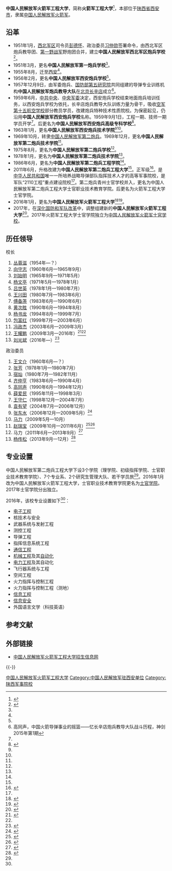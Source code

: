 {{Infobox university
|名称    =中国人民解放军火箭军工程大学
|外文名  =
|图像    =[[File:China_Emblem_PLA.svg|200px]]
|图像说明 =
|校训    = 博学笃志 砺剑图强<ref name="jj"/>
|建校    = 2017年
|闭校    =
|类型    = [[中华人民共和国军事院校列表|军事院校]]
|校长    =
|院长    =
|书记    =
|教师    =
|职工    =
|学生    =
|地址    ={{CHN}}[[陕西省|陕西省]][[西安市|西安市]][[灞桥区|灞桥区]]同心路2号
|校园环境=
|面积    =
|代表色  =
|隶属    = 
|邮编    =
|电话    = http://www.epgc.net/
|网站    =
|标志    =
|脚注    =
}}

'''中国人民解放军火箭军工程大学'''，简称'''火箭军工程大学'''<ref>{{cite web|title=火箭军工程大学网上平台助力教学相长|url=http://www.81.cn/depb/2016-01/14/content_6856530.htm|accessdate=2016-02-02|date=2016-01-14|work=解放军报|publisher=中国军网|archive-date=2016-11-30|archive-url=https://web.archive.org/web/20161130133610/http://www.81.cn/depb/2016-01/14/content_6856530.htm|dead-url=no}}</ref>，本部位于[[陕西省|陕西省]][[西安市|西安市]]，隶属[[中国人民解放军火箭军|中国人民解放军火箭军]]。

== 沿革 ==
* 1951年1月，[[西北军区|西北军区]]司令员[[彭德怀|彭德怀]]、政治委员[[习仲勋|习仲勋]]签署命令，由西北军区炮兵教导团、[[第一野战军|第一野战军]]野炮团合并，建立'''中国人民解放军西北军区炮兵学校'''<ref name="jj">{{Cite web|title=第二炮兵工程大学简介|url=http://www.81.cn/rdzt/2014/0421bkjx/2014-04/22/content_5876009.htm|date=2014-04-22|publisher=中国军网|accessdate=2017-05-27|archive-date=2017-09-19|archive-url=https://web.archive.org/web/20170919182007/http://www.81.cn/rdzt/2014/0421bkjx/2014-04/22/content_5876009.htm|dead-url=no}}</ref>。
* 1951年3月，更名'''中国人民解放军第一炮兵学校'''<ref name=jj/>。
* 1955年8月，迁至[[西安|西安]]<ref name=jj/>。
* 1956年2月，更名'''中国人民解放军西安炮兵学校'''<ref name=jj/>。
* 1957年12月9日，由军委炮兵、[[国防部第五研究院|国防部第五研究院]]共同组建的导弹专业训练机构'''中国人民解放军炮兵教导大队'''在[[北京市|北京]][[长辛店镇|长辛店]]成立<ref>高同声，中国火箭导弹事业的摇篮——忆长辛店炮兵教导大队战斗历程，神剑2015年第1期</ref>。
* 1959年6月，[[中国共产党中央委员会|中共中央]]、[[中央军事委员会|中央军委]]决定，西安炮兵学校结束地面炮兵培训任务，以西安炮兵学校为依托，长辛店炮兵教导大队训练力量为骨干，吸收[[中国人民解放军空军导弹学院|空军第十五航空学校]]部分教员学员，改建炮兵特种技术性质院校。为保密起见，仍沿用'''中国人民解放军西安炮兵学校'''名称。1959年9月1日，工程一期、技师一期学员开学<ref name=jj/>。后更名为'''中国人民解放军西安炮兵高级专科学校'''<ref name="jiemi">{{Cite web|title=军报揭秘中国首座战略导弹高等学府西安炮兵技术学院成立始末|url=http://news.163.com/16/1127/10/C6SF6KC4000187VE.html|date=2016-11-27|publisher=网易|access-date=2017-05-27|archive-url=https://web.archive.org/web/20190123235204/http://news.163.com/16/1127/10/C6SF6KC4000187VE.html|archive-date=2019-01-23|dead-url=yes}}</ref>。
* 1963年1月，更名'''中国人民解放军西安炮兵技术学院'''<ref name=jj/><ref name=jiemi/>。
* 1969年10月，转隶[[中国人民解放军火箭军|中国人民解放军第二炮兵]]。1969年12月，更名'''中国人民解放军第二炮兵技术学院'''<ref name=jj/>。
* 1975年8月，更名为'''中国人民解放军第二炮兵学校'''<ref name=jj/>。
* 1978年1月，更名为'''中国人民解放军第二炮兵技术学院'''<ref name=jj/>。
* 1986年6月，更名为'''中国人民解放军第二炮兵工程学院'''<ref name=jj/>。
* 2011年6月，升格改建为'''中国人民解放军第二炮兵工程大学'''<ref name=jj/>。正军级<ref>{{Cite web|title=陆军18个集团军番号首度公开|url=http://news.sina.com.cn/c/2013-04-17/033926847896.shtml|date=2013-04-17|publisher=新浪|accessdate=2017-05-27|archive-date=2020-11-04|archive-url=https://web.archive.org/web/20201104182649/http://news.sina.com.cn/c/2013-04-17/033926847896.shtml|dead-url=no}}</ref>。是[[中华人民共和国|中华人民共和国]]唯一一所培养战略导弹部队指挥技术人才的高等军事院校，是军队“2110工程”重点建设院校<ref name=jj/>。第二炮兵青州士官学校并入，更名为中国人民解放军第二炮兵工程大学士官职业技术教育学院。后更名为火箭军工程大学士官学院。
* 2016年1月，更名为'''中国人民解放军火箭军工程大学'''<ref>{{Cite web|title=火箭军工程大学有多“火”？你知道吗？|url=http://www.81.cn/depb/2016-01/19/content_6862112.htm|date=2016-01-19|publisher=中国军网|accessdate=2017-05-27|archive-date=2017-04-16|archive-url=https://web.archive.org/web/20170416232705/http://www.81.cn/depb/2016-01/19/content_6862112.htm|dead-url=no}}</ref><ref name="jdrcw">{{Cite web|title=最神秘军校：火箭军工程大学|url=http://www.81rc.mil.cn/recruit/2016-05/23/content_7067915.htm|date=2016-05-23|publisher=军队人才网|accessdate=2017-05-27|archive-date=2018-02-28|archive-url=https://web.archive.org/web/20180228163719/http://www.81rc.mil.cn/recruit/2016-05/23/content_7067915.htm|dead-url=no}}</ref>。
*2017年，在[[深化国防和军队改革|深化国防和军队改革]]中，调整组建新的'''中国人民解放军火箭军工程大学'''<ref>{{Cite web|title=2017年军队招生单位名录发布 军改后院校新名称曝光|url=http://news.ifeng.com/a/20170530/51183107_0.shtml|date=2017-05-30|publisher=凤凰网|accessdate=2017-06-03|archive-date=2018-10-13|archive-url=https://web.archive.org/web/20181013172434/http://news.ifeng.com/a/20170530/51183107_0.shtml|dead-url=no}}</ref>。2017年火箭军工程大学士官学院独立为[[中国人民解放军火箭军士官学校|中国人民解放军火箭军士官学校]]。

==历任领导==
{{col-begin}}
{{col-2}}
;校长
# [[丛蓉滋|丛蓉滋]]（1954年—？）
# [[向守志|向守志]]（1960年6月—1965年9月）
# [[刘始明|刘始明]]（1965年9月—1971年5月）
# [[杨文亭|杨文亭]]（1971年5月—1978年1月）
# [[吕世英|吕世英]]（1978年1月—1980年7月）
# [[王兴田|王兴田]]（1980年7月—1983年6月）
# [[傅备箎|傅备箎]]（1983年6月—1990年6月）
# [[黄次胜|黄次胜]]（1990年6月—1994年8月）
# [[杨书龙|杨书龙]]（1994年8月—1999年7月）
# [[包富红|包富红]]（1999年7月—2003年6月）
# [[冯政杰|冯政杰]]（2003年6月—2009年3月）
# [[王耀鹏|王耀鹏]]（2009年3月—2016年）<ref>{{cite web|title=二炮工程大学清退45名学员，校长：制度若不带电就没威力|url=http://www.thepaper.cn/newsDetail_forward_1384147|publisher=澎湃新闻|date=2015-10-12|accessdate=2016-09-05|archive-date=2020-11-04|archive-url=https://web.archive.org/web/20201104170918/http://www.thepaper.cn/newsDetail_forward_1384147|dead-url=no}}</ref><ref name=wangzhao/>
# [[刘光斌|刘光斌]]（2016年—）<ref>{{cite web|title=火箭军工程大学校长换将：刘光斌接棒王耀鹏|url=http://www.thepaper.cn/newsDetail_forward_1523932|publisher=澎湃新闻|date=2016-09-04|accessdate=2016-09-04|archive-date=2020-11-04|archive-url=https://web.archive.org/web/20201104125431/http://www.thepaper.cn/newsDetail_forward_1523932|dead-url=no}}</ref>

{{col-2}}
;政治委员
# [[王文介|王文介]]（1960年6月—？）
# [[张芳|张芳]]（1978年1月—1980年7月）
# [[宿灿|宿灿]]（1980年7月—1982年11月）
# [[齐仲亨|齐仲亨]]（1983年6月—1990年4月）
# [[高同声|高同声]]（1990年6月—1994年12月）
# [[薛爱民|薛爱民]]（1995年11月—1998年3月）
# [[王守仁|王守仁]]（1998年12月—2004年7月）
# [[袁有望|袁有望]]（2004年7月—2006年12月）
# [[张东水|张东水]]（2006年12月—2009年5月）<ref>{{cite web|title=二炮副政委张东水履新不满14天被查 十八大后仍不收手|url=http://china.caixin.com/2015-03-03/100787229.html|publisher=财新网|date=2015-03-03|accessdate=2016-09-05|archive-date=2020-11-04|archive-url=https://web.archive.org/web/20201104104803/http://china.caixin.com/2015-03-03/100787229.html|dead-url=no}}</ref>
# [[马力_(火箭军)|马力]]（2009年5月—10月）
# [[赵瑞宝|赵瑞宝]]（2009年10月—2011年6月）<ref name=wangzhao>{{Cite web|url=http://news.xinhuanet.com/mil/2009-10/15/content_12239784.htm|title=第二炮兵工程学院领导撰文纪念建院50周年|date=2009-10-15|publisher=新华网}}</ref><ref>{{Cite web|url=http://cpc.people.com.cn/GB/64093/117005/16905118.html|title=迎新春军政座谈会在沈阳举行 王珉等出席|date=2012-01-18|publisher=人民网|accessdate=2017-05-27|archive-date=2012-02-06|archive-url=https://web.archive.org/web/20120206012249/http://cpc.people.com.cn/GB/64093/117005/16905118.html|dead-url=yes}}</ref>
# 马力（2011年6月—2013年9月）<ref>{{cite web|title=李传广升任火箭军副司令员|url=http://china.caixin.com/2016-05-12/100942952.html|publisher=财新网|date=2016-05-12|accessdate=2016-09-05|archive-date=2020-11-04|archive-url=https://web.archive.org/web/20201104204727/http://china.caixin.com/2016-05-12/100942952.html|dead-url=no}}</ref>
# [[杨传松|杨传松]]（2013年9月—12月）<ref>{{cite web|title=程坚少将接替杨传松少将，担任总参军训部政委|url=http://www.thepaper.cn/newsDetail_forward_1346497|publisher=澎湃新闻|accessdate=2016-09-04|archive-date=2020-11-04|archive-url=https://web.archive.org/web/20201104162345/http://www.thepaper.cn/newsDetail_forward_1346497|dead-url=no}}</ref>

{{col-end}}

== 专业设置 ==
中国人民解放军第二炮兵工程大学下设3个学院（理学院、初级指挥学院、士官职业技术教育学院）、7个专业系、2个研究生管理大队、若干学员旅<ref name=jj/>。2016年1月改为中国人民解放军火箭军工程大学，士官职业技术教育学院更名为[[中国人民解放军火箭军工程大学士官学院|士官学院]]。2017年士官学院分出独立。

2016年，该校专业设置如下<ref name=jdrcw/>：
{{Div col}}
*[[电子工程|电子工程]]
*核技术与安全
* 武器系统与发射工程
*测控工程
* 导弹工程
* 指挥信息系统工程
*[[通信工程|通信工程]]
* [[机械工程|机械工程]]及其[[自动化|自动化]]
* [[电力工程|电力工程]]及其自动化
* 飞行器系统与工程
*空间工程
* 火力指挥与控制工程
*火力指挥与控制工程（测地）
* [[信息工程|信息工程]]
* [[信息安全|信息安全]]
*外国语言文学（科技英语）
{{Div col end}}

== 参考文献 ==
{{Reflist|2}}

== 外部链接 ==
* [https://web.archive.org/web/20101113044230/http://www.epgc.net/ 中国人民解放军火箭军工程大学招生信息网]

{{-}}
{{中国人民解放军火箭军}}
{{PLA-college|nocat}}
{{陕西高等院校|nocat}}

[[Category:中国人民解放军火箭军工程大学|]]
[[Category:中国人民解放军驻西安单位|Category:中国人民解放军驻西安单位]]
[[Category:陕西军事院校|Category:陕西军事院校]]
